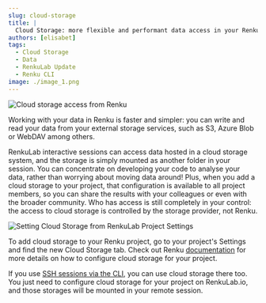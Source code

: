 ```yaml
---
slug: cloud-storage
title: |
  Cloud Storage: more flexible and performant data access in your Renku project
authors: [elisabet]
tags:
  - Cloud Storage
  - Data
  - RenkuLab Update
  - Renku CLI
image: ./image_1.png
---
```


![Cloud storage access from Renku](./image_1.png)

Working with your data in Renku is faster and simpler: you can write and read your data from your external storage services, such as S3, Azure Blob or WebDAV among others.

RenkuLab interactive sessions can access data hosted in a cloud storage system, and the storage is simply mounted as another folder in your session. You can concentrate on developing your code to analyse your data, rather than worrying about moving data around! Plus, when you add a cloud storage to your project, that configuration is available to all project members, so you can share the results with your colleagues or even with the broader community. Who has access is still completely in your control: the access to cloud storage is controlled by the storage provider, not Renku.

![Setting Cloud Storage from RenkuLab Project Settings](./cloud_storage_setting.gif)

To add cloud storage to your Renku project, go to your project's Settings and find the new Cloud Storage tab.
Check out Renku [documentation](https://renku.readthedocs.io/en/latest/how-to-guides/renkulab/external-storage.html) for more details on how to configure cloud storage for your project.

If you use [SSH sessions via the CLI](https://blog.renkulab.io/ssh-sessions), you can use cloud storage there too. You just need to configure cloud storage for your project on RenkuLab.io, and those storages will be mounted in your remote session.
